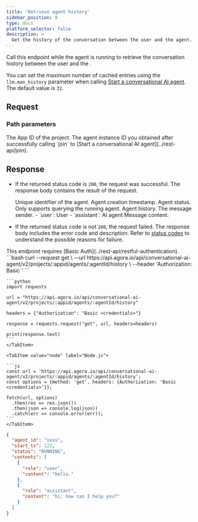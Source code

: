 ```yaml
---
title: 'Retrieve agent history'
sidebar_position: 9
type: docs
platform_selector: false
description: >
  Get the history of the conversation between the user and the agent.
---
```




<RestAPILayout>
  <LeftColumn
    title={frontMatter.title}
    method="GET"
    endpoint="https://api.agora.io/api/conversational-ai-agent/v2/projects/{appid}/agents/{agentId}/history"
  >

Call this endpoint while the agent is running to retrieve the conversation history between the user and the <Vpd k="AGENT" />.

You can set the maximum number of cached entries using the `llm.max_history` parameter when calling [Start a conversational AI agent](../rest-api/join). The default value is `32`.

## Request

### Path parameters

<PathParameter name="appid" type="string" required={true}>
  The App ID of the project.
</PathParameter>
<PathParameter name="agentId" type="string" required={true}>
  The agent instance ID you obtained after successfully calling `join` to [Start a conversational AI agent](../rest-api/join).
</PathParameter>

## Response

- If the returned status code is `200`, the request was successful. The response body contains the result of the request.

  <ParameterList title="OK">
    <Parameter name="agent_id" type="string">
      Unique identifier of the agent.
    </Parameter>
    
    <Parameter name="start_ts" type="integer">
      Agent creation timestamp.
    </Parameter>

    <Parameter name="status" type="string" possibleValues="RUNNING">
      Agent status. Only supports querying the running agent.
    </Parameter>

    <Parameter name="contents" type="array">
      Agent history.
      <Parameter name="role" type="string" possibleValues="user,assistant">
        The message sender.
        - `user`: User
        - `assistant`: AI agent
      </Parameter>
      <Parameter name="content" type="string">
        Message content.
      </Parameter>
    </Parameter>
  </ParameterList>

- If the returned status code is not `200`, the request failed. The response body includes the error code and description. Refer to [status codes](../rest-api/reference#response-status-codes) to understand the possible reasons for failure.
      
</LeftColumn>

<RightColumn>

<Section title="Authorization">
This endpoint requires [Basic Auth](../rest-api/restful-authentication).
</Section>

<Section title="Request example">

  <Tabs groupId="code-examples">
    <TabItem value="curl" label="curl" default>
      ```bash
      curl --request get \
        --url https://api.agora.io/api/conversational-ai-agent/v2/projects/:appid/agents/:agentId/history \
        --header 'Authorization: Basic <credentials>'
      ```
    </TabItem>
    <TabItem value="python" label="Python">

    ```python
    import requests

    url = "https://api.agora.io/api/conversational-ai-agent/v2/projects/:appid/agents/:agentId/history"

    headers = {"Authorization": "Basic <credentials>"}

    response = requests.request("get", url, headers=headers)

    print(response.text)
    ```
    </TabItem>

    <TabItem value="node" label="Node.js">

    ```js
    const url = 'https://api.agora.io/api/conversational-ai-agent/v2/projects/:appid/agents/:agentId/history';
    const options = {method: 'get', headers: {Authorization: 'Basic <credentials>'}};

    fetch(url, options)
      .then(res => res.json())
      .then(json => console.log(json))
      .catch(err => console.error(err));
    ```
    </TabItem>
  </Tabs>
</Section>

<Section title="Response example">

  ```json
  {
    "agent_id": "xxxx",
    "start_ts": 123,
    "status": "RUNNING",
    "contents": [
      {
        "role": "user",
        "content": "hello."
      },
      {
        "role": "assistant",
        "content": "hi, how can I help you?"
      }
    ]
  }
  ```

</Section>
</RightColumn>
</RestAPILayout>